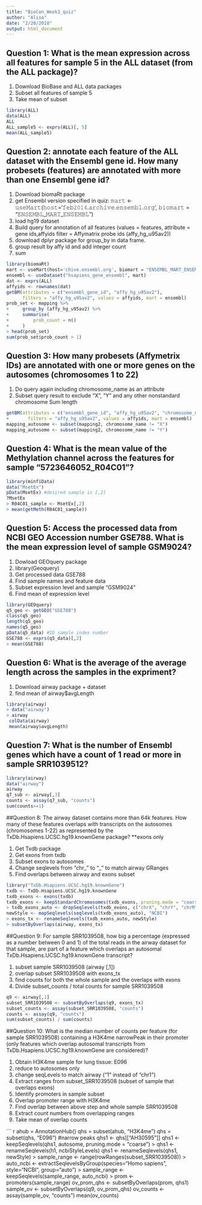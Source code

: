 ```yaml
---
title: "BioCon_Week3_quiz"
author: "Alisa"
date: "2/20/2018"
output: html_document
---
```

## Question 1: What is the mean expression across all features for sample 5 in the ALL dataset (from the ALL package)?

1. Download BioBase and ALL data packages
2. Subset all features of sample 5
3. Take mean of subset


```r
library(ALL)
data(ALL)
ALL
ALL_sample5 <- exprs(ALL)[, 5]
mean(ALL_sample5)

```

## Question 2: annotate each feature of the ALL dataset with the Ensembl gene id. How many probesets (features) are annotated with more than one Ensembl gene id?

1. Download biomaRt package
2. get Ensembl version specified in quiz: 𝚖𝚊𝚛𝚝 <- 𝚞𝚜𝚎𝙼𝚊𝚛𝚝(𝚑𝚘𝚜𝚝='𝚏𝚎𝚋𝟸𝟶𝟷𝟺.𝚊𝚛𝚌𝚑𝚒𝚟𝚎.𝚎𝚗𝚜𝚎𝚖𝚋𝚕.𝚘𝚛𝚐', 𝚋𝚒𝚘𝚖𝚊𝚛𝚝 = "𝙴𝙽𝚂𝙴𝙼𝙱𝙻_𝙼𝙰𝚁𝚃_𝙴𝙽𝚂𝙴𝙼𝙱𝙻")
3. load hg19 dataset
4. Build query for annotation of all features (values = features, attribute = gene ids,affyids filter = Affymatrix probe ids (affy_hg_u95av2))
5. download dplyr package for group_by in data frame.
6. group result by affy id and add integer count
7. sum

```r
library(biomaRt)
𝚖𝚊𝚛𝚝 <- 𝚞𝚜𝚎𝙼𝚊𝚛𝚝(𝚑𝚘𝚜𝚝='𝚌𝚑𝚒𝚟𝚎.𝚎𝚗𝚜𝚎𝚖𝚋𝚕.𝚘𝚛𝚐', 𝚋𝚒𝚘𝚖𝚊𝚛𝚝 = "𝙴𝙽𝚂𝙴𝙼𝙱𝙻_𝙼𝙰𝚁𝚃_𝙴𝙽𝚂𝙴𝙼𝙱𝙻")
ensembl <- useDataset("hsapiens_gene_ensembl", mart)
dat <- exprs(ALL)
affyids <- rownames(dat)
getBM(attributes = c("ensembl_gene_id", "affy_hg_u95av2"),
      filters = "affy_hg_u95av2", values = affyids, mart = ensembl)
prob_set <- mapping %>%
+     group_by (affy_hg_u95av2) %>%
+     summarise(
+         prob_count = n()
+     )
> head(prob_set)
sum(prob_set$prob_count > 1)
```

## Question 3: How many probesets (Affymetrix IDs) are annotated with one or more genes on the autosomes (chromosomes 1 to 22)
1. Do query again including chromosome_name as an attribute
2. Subset query result to exclude "X", "Y" and any other nonstandard chromosome
Sum length

```r

getBM(attributes = c("ensembl_gene_id", "affy_hg_u95av2", "chromosome_name"),
+       filters = "affy_hg_u95av2", values = affyids, mart = ensembl)
mapping_autosome <- subset(mapping2, chromosome_name != "X")
mapping_autosome <- subset(mapping2, chromosome_name != "Y")

```

## Question 4: What is the mean value of the Methylation channel across the features for sample “5723646052_R04C01”?

```r
library(minfiData)
data("MsetEx")
pData(MsetEx) #desired sample is [,2]
?MsetEx
> R04C01_sample <- MsetEx[,2]
> mean(getMeth(R04C01_sample))
```

## Question 5: Access the processed data from NCBI GEO Accession number GSE788. What is the mean expression level of sample GSM9024?

1. Dowload GEOquery package
2. library(Geoquery)
3. Get processed data GSE788
4. Find sample names and feature data
5. Subset expression level and sample "GSM9024"
6. Find mean of expression level

```r
library(GEOquery)
q5_geo <- getGEO("GSE788")
class(q5_geo)
length(q5_geo)
names(q5_geo)
pData(q5_data) #ID sample index number
GSE788 <- exprs(q5_data)[,2]
> mean(GSE788)

```

## Question 6: What is the average of the average length across the samples in the expriment?

1. Download airway package + dataset
2. find mean of airway$avgLength

```r
library(airway)
> data("airway")
> airway
 colData(airway)
 mean(airway$avgLength)
```

## Question 7: What is the number of Ensembl genes which have a count of 1 read or more in sample SRR1039512?

```r
library(airway)
data("airway")
airway
q7_sub <- airway[,3]
counts <- assay(q7_sub, "counts")
sum(counts>=1)
```

##Question 8: The airway dataset contains more than 64k features. How many of these features overlaps with transcripts on the autosomes (chromosomes 1-22) as represented by the TxDb.Hsapiens.UCSC.hg19.knownGene package? **exons only

1. Get Txdb package
2. Get exons from txdb
3. Subset exons to autosomes
4. Change seqlevels from "chr_" to "_" to match airway GRanges
4. Find overlaps between airway and exons subset

``` r
library("TxDb.Hsapiens.UCSC.hg19.knownGene")
txdb <- TxDb.Hsapiens.UCSC.hg19.knownGene
txdb_exons <- exons(txdb)
txdb_exons <- keepStandardChromosomes(txdb_exons, pruning.mode = "coarse")
> txdb_exons_auto <- dropSeqlevels(txdb_exons, c("chrX", "chrY", "chrM"), pruning.mode = "coarse")
newStyle <- mapSeqlevels(seqlevels(txdb_exons_auto), "NCBI")
> exons_tx <- renameSeqlevels(txdb_exons_auto, newStyle)
> subsetByOverlaps(airway, exons_tx)
```

##Question 9: For sample SRR1039508, how big a percentage (expressed as a number between 0 and 1) of the total reads in the airway dataset for that sample, are part of a feature which overlaps an autosomal TxDb.Hsapiens.UCSC.hg19.knownGene transcript?

1. subset sample SRR1039508 (airway [,1]) 
2. overlap subset SRR1039508 with exons_tx
3. find counts for both the whole sample and the overlaps with exons
4. Divide subset_counts / total counts for sample SRR1039508

``` r
q9 <- airway[,1]
subset_SRR1039508 <- subsetByOverlaps(q9, exons_tx)
subset_counts <- assay(subset_SRR1039508, "counts")
counts <- assay(q9, "counts")
sum(subset_counts) / sum(counts)
```

##Question 10: What is the median number of counts per feature (for sample SRR1039508) containing a H3K4me narrowPeak in their promoter (only features which overlap autosomal transcripts from TxDb.Hsapiens.UCSC.hg19.knownGene are considered)?

1. Obtain H3K4me sample for lung tissue: E096
2. reduce to autosomes only
3. change seqLevels to match airway ("1" instead of "chr1")
4. Extract ranges from subset_SRR1039508 (subset of sample that overlaps exons)
5. Identify promoters in sample subset
6. Overlap promoter range with H3K4me
7. Find overlap between above step and whole sample SRR1039508
8. Extract count numbers from overlapping ranges
9. Take mean of overlap counts

``` r
ahub = AnnotationHub()
qhs = subset(ahub, "H3K4me")
qhs = subset(qhs, "E096") #narrow peaks
qhs1 <-  qhs[["AH30595"]]
qhs1 <- keepSeqlevels(qhs1, autosome, pruning.mode = "coarse")
> qhs1 <- renameSeqlevels(h1, ncbiStyleLevels)
qhs1 <- renameSeqlevels(qhs1, newStyle)
> sample_range <- range(rowRanges(subset_SRR1039508))
> auto_ncbi <- extractSeqlevelsByGroup(species="Homo sapiens", style="NCBI", group="auto")
> sample_range <- keepSeqlevels(sample_range, auto_ncbi)
> prom <- promoters(sample_range)
ov_prom_qhs <- subsetByOverlaps(prom, qhs1)
sample_ov <- subsetByOverlaps(q9, ov_prom_qhs)
ov_counts <- assay(sample_ov, "counts")
mean(ov_counts)